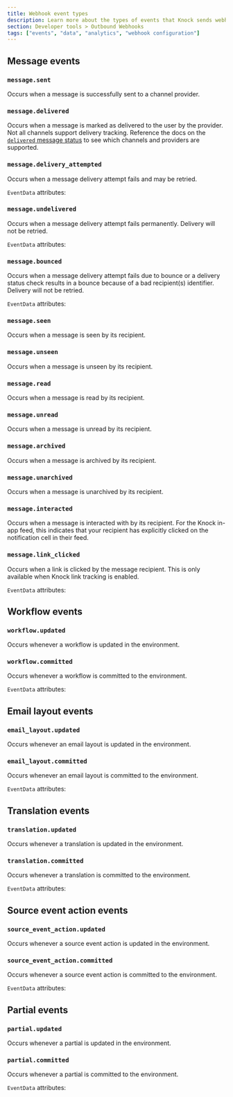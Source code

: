 ```yaml
---
title: Webhook event types
description: Learn more about the types of events that Knock sends webhook events for.
section: Developer tools > Outbound Webhooks
tags: ["events", "data", "analytics", "webhook configuration"]
---
```


## Message events

### `message.sent`

Occurs when a message is successfully sent to a channel provider.

<Attributes>
  <Attribute
    name="data"
    type="Message"
    description="The associated message"
    typeSlug="/api-reference/messages/schemas/message"
  />
</Attributes>

### `message.delivered`

Occurs when a message is marked as delivered to the user by the provider. Not all channels support delivery tracking. Reference the docs on the [`delivered` message status](/send-notifications/message-statuses#7-delivered) to see which channels and providers are supported.

<Attributes>
  <Attribute
    name="data"
    type="Message"
    description="The associated message"
    typeSlug="/api-reference/messages/schemas/message"
  />
</Attributes>

### `message.delivery_attempted`

Occurs when a message delivery attempt fails and may be retried.

<Attributes>
  <Attribute
    name="data"
    type="Message"
    description="The associated message"
    typeSlug="/api-reference/messages/schemas/message"
  />
  <Attribute
    name="event_data"
    type="EventData"
    description="Additional information about the attempt, the total attempts, and whether or not it will be retried"
  />
</Attributes>

`EventData` attributes:

<Attributes>
  <Attribute
    name="attempt"
    type="number"
    description="The current attempt count"
  />
  <Attribute
    name="max_attempts"
    type="number"
    description="The total number of attempts that can be tried"
  />
  <Attribute
    name="retryable"
    type="boolean"
    description="Whether or not the current attempt is retryable"
  />
</Attributes>

### `message.undelivered`

Occurs when a message delivery attempt fails permanently. Delivery will not be retried.

<Attributes>
  <Attribute
    name="data"
    type="Message"
    description="The associated message"
    typeSlug="/api-reference/messages/schemas/message"
  />
  <Attribute
    name="event_data"
    type="EventData"
    description="May include additional information about the failure"
  />
</Attributes>

`EventData` attributes:

<Attributes>
  <Attribute
    name="failure_reason"
    type="string"
    description="The reason for a message failure"
  />
  <Attribute
    name="failure_details"
    type="string"
    description="Details about a message failure"
  />
</Attributes>

### `message.bounced`

Occurs when a message delivery attempt fails due to bounce or a delivery status check results in a bounce because of a bad recipient(s) identifier. Delivery will not be retried.

<Attributes>
  <Attribute
    name="data"
    type="Message"
    description="The associated message"
    typeSlug="/api-reference/messages/schemas/message"
  />
  <Attribute
    name="event_data"
    type="EventData"
    description="May include additional information about the failure."
  />
</Attributes>

`EventData` attributes:

<Attributes>
  <Attribute
    name="failure_reason"
    type="string"
    description="The reason for a message failure"
  />
  <Attribute
    name="failure_details"
    type="string"
    description="Details about a message bounce"
  />
  <Attribute
    name="token"
    type="string"
    description="The erroneous token causing the bounce. Only applicable for push messages."
  />
</Attributes>

### `message.seen`

Occurs when a message is seen by its recipient.

<Attributes>
  <Attribute
    name="data"
    type="Message"
    description="The associated message"
    typeSlug="/api-reference/messages/schemas/message"
  />
</Attributes>

### `message.unseen`

Occurs when a message is unseen by its recipient.

<Attributes>
  <Attribute
    name="data"
    type="Message"
    description="The associated message"
    typeSlug="/api-reference/messages/schemas/message"
  />
</Attributes>

### `message.read`

Occurs when a message is read by its recipient.

<Attributes>
  <Attribute
    name="data"
    type="Message"
    description="The associated message"
    typeSlug="/api-reference/messages/schemas/message"
  />
</Attributes>

### `message.unread`

Occurs when a message is unread by its recipient.

<Attributes>
  <Attribute
    name="data"
    type="Message"
    description="The associated message"
    typeSlug="/api-reference/messages/schemas/message"
  />
</Attributes>

### `message.archived`

Occurs when a message is archived by its recipient.

<Attributes>
  <Attribute
    name="data"
    type="Message"
    description="The associated message"
    typeSlug="/api-reference/messages/schemas/message"
  />
</Attributes>

### `message.unarchived`

Occurs when a message is unarchived by its recipient.

<Attributes>
  <Attribute
    name="data"
    type="Message"
    description="The associated message"
    typeSlug="/api-reference/messages/schemas/message"
  />
</Attributes>

### `message.interacted`

Occurs when a message is interacted with by its recipient. For the Knock in-app feed, this indicates that your recipient has explicitly clicked on the notification cell in their feed.

<Attributes>
  <Attribute
    name="data"
    type="Message"
    description="The associated message"
    typeSlug="/api-reference/messages/schemas/message"
  />
  <Attribute
    name="event_data"
    type="object"
    description="Includes any additional metadata included in the interacted event"
  />
</Attributes>

### `message.link_clicked`

Occurs when a link is clicked by the message recipient. This is only available when Knock link tracking is enabled.

<Attributes>
  <Attribute
    name="data"
    type="Message"
    description="The associated message"
    typeSlug="/api-reference/messages/schemas/message"
  />
  <Attribute
    name="event_data"
    type="EventData"
    description="May include additional information about the link click event"
  />
</Attributes>

`EventData` attributes:

<Attributes>
  <Attribute
    name="url"
    type="string"
    description="The target URL that was clicked"
  />
</Attributes>

## Workflow events

### `workflow.updated`

Occurs whenever a workflow is updated in the environment.

<Attributes>
  <Attribute
    name="data"
    type="Workflow"
    description="The associated workflow"
    typeSlug="/mapi-reference/workflows/schemas/workflow"
  />
</Attributes>

### `workflow.committed`

Occurs whenever a workflow is committed to the environment.

<Attributes>
  <Attribute
    name="data"
    type="Workflow"
    description="The associated workflow"
    typeSlug="/mapi-reference/workflows/schemas/workflow"
  />
  <Attribute
    name="event_data"
    type="EventData"
    description="Additional information about the commit"
  />
</Attributes>

`EventData` attributes:

<Attributes>
  <Attribute
    name="commit_id"
    type="string"
    description="The ID of the corresponding commit for the event"
  />
</Attributes>

## Email layout events

### `email_layout.updated`

Occurs whenever an email layout is updated in the environment.

<Attributes>
  <Attribute
    name="data"
    type="EmailLayout"
    description="The associated email layout"
    typeSlug="/mapi-reference/email_layouts/schemas/email_layout"
  />
</Attributes>

### `email_layout.committed`

Occurs whenever an email layout is committed to the environment.

<Attributes>
  <Attribute
    name="data"
    type="EmailLayout"
    description="The associated email layout"
    typeSlug="/mapi-reference/email_layouts/schemas/email_layout"
  />
  <Attribute
    name="event_data"
    type="EventData"
    description="Additional information about the commit"
  />
</Attributes>

`EventData` attributes:

<Attributes>
  <Attribute
    name="commit_id"
    type="string"
    description="The ID of the corresponding commit for the event"
  />
</Attributes>

## Translation events

### `translation.updated`

Occurs whenever a translation is updated in the environment.

<Attributes>
  <Attribute
    name="data"
    type="Translation"
    description="The associated translation"
    typeSlug="/mapi-reference/translations/schemas/translation"
  />
</Attributes>

### `translation.committed`

Occurs whenever a translation is committed to the environment.

<Attributes>
  <Attribute
    name="data"
    type="Translation"
    description="The associated translation"
    typeSlug="/mapi-reference/translations/schemas/translation"
  />
  <Attribute
    name="event_data"
    type="EventData"
    description="Additional information about the commit"
  />
</Attributes>

`EventData` attributes:

<Attributes>
  <Attribute
    name="commit_id"
    type="string"
    description="The ID of the corresponding commit for the event"
  />
</Attributes>

## Source event action events

### `source_event_action.updated`

Occurs whenever a source event action is updated in the environment.

<Attributes>
  <Attribute
    name="data"
    type="SourceEventAction"
    description="The associated source event action"
    typeSlug="/integrations/sources/overview#events"
  />
</Attributes>

### `source_event_action.committed`

Occurs whenever a source event action is committed to the environment.

<Attributes>
  <Attribute
    name="data"
    type="SourceEventAction"
    description="The associated source event action"
    typeSlug="/integrations/sources/overview#events"
  />
  <Attribute
    name="event_data"
    type="EventData"
    description="Additional information about the commit"
  />
</Attributes>

`EventData` attributes:

<Attributes>
  <Attribute
    name="commit_id"
    type="string"
    description="The ID of the corresponding commit for the event"
  />
</Attributes>

## Partial events

### `partial.updated`

Occurs whenever a partial is updated in the environment.

<Attributes>
  <Attribute
    name="data"
    type="Partial"
    description="The associated partial"
    typeSlug="/mapi-reference/partials/schemas/partial"
  />
</Attributes>

### `partial.committed`

Occurs whenever a partial is committed to the environment.

<Attributes>
  <Attribute
    name="data"
    type="Partial"
    description="The associated partial"
    typeSlug="/mapi-reference/partials/schemas/partial"
  />
  <Attribute
    name="event_data"
    type="EventData"
    description="Additional information about the commit"
  />
</Attributes>

`EventData` attributes:

<Attributes>
  <Attribute
    name="commit_id"
    type="string"
    description="The ID of the corresponding commit for the event"
  />
</Attributes>
